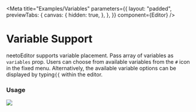 
<Meta
  title="Examples/Variables"
  parameters={{
    layout: "padded",
    previewTabs: {
      canvas: {
        hidden: true,
      },
    },
  }}
  component={Editor}
/>

# Variable Support

neetoEditor supports variable placement. Pass array of variables as `variables`
prop. Users can choose from available variables from the `#` icon in the fixed
menu. Alternatively, the available variable options can be displayed by
typing`{{` within the editor.

<Canvas>
  <Story name="Variables">
    <Editor
      variables={[
        {
          category_key: "ticket",
          category_label: "Ticket",
          variables: [
            { label: "ID", key: "id" },
            { label: "Number", key: "number" },
            { label: "Category", key: "category" },
            { label: "Status", key: "status" },
            { label: "Customer URL/Link", key: "customer_url" },
            { label: "Latest Comment", key: "latest_comment" },
            { label: "Updated at", key: "updatedt_at" },
          ],
        },
        { label: "Subdomain", key: "subdomain" },
        {
          category_key: "organisation",
          category_label: "Organisation",
          variables: [
            { label: "ID", key: "id" },
            { label: "Name", key: "name" },
            { label: "Slug", key: "slug" },
          ],
        },
      ]}
    />
  </Story>
</Canvas>

### **Usage**

<img src={Variables} />
